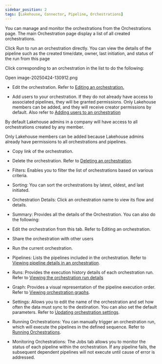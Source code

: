```yaml
---
sidebar_position: 2
tags: [Lakehouse, Connector, Pipeline, Orchestrations]
---
```


You can manage and monitor the orchestrations from the Orchestrations page. The main Orchestration page display a list of all created orchestrations.

Click Run to run an orchestration directly. You can view the details of the pipeline such as the created time/date, owner, last initiation, and status of the run from this page

Click corresponding to an orchestration in the list to do the following:

Open image-20250424-130912.png

-   Edit the orchestration. Refer to [Editing an orchestration.](https://saasxl.atlassian.net/wiki/spaces/documentation/pages/220692503/DataGOL+Documentation#Editing-an-Orchestration)
    
-   Add users to your orchestration. If they do not already have access to associated pipelines, they will be granted permissions. Only Lakehouse members can be added, and they will receive creator permissions by default. Also refer to [Adding users to an orchestration](https://saasxl.atlassian.net/wiki/spaces/documentation/pages/220692503/DataGOL+Documentation#Adding-members-to-Orchestration)
    

By default Lakehouse admins in a company will have access to all orchestrations created by any member.

Only Lakehouse members can be added because Lakehouse admins already have permissions to all orchestrations and pipelines.

-   Copy link of the orchestration.
    
-   Delete the orchestration. Refer to [Deleting an orchestration](https://saasxl.atlassian.net/wiki/spaces/documentation/pages/220692503/DataGOL+Documentation#Deleting-an-orchestration).
    

-   Filters: Enables you to filter the list of orchestrations based on various criteria.
    
-   Sorting: You can sort the orchestrations by latest, oldest, and last initiated.
    
-   Orchestration Details: Click an orchestration name to view its flow and details.
    

-   Summary: Provides all the details of the Orchestration. You can also do the following:
    

-   Edit the orchestration from this tab. Refer to Editing an orchestration.
    
-   Share the orchestration with other users
    
-   Run the current orchestration.
    

-   Pipelines: Lists the pipelines included in the orchestration. Refer to [Viewing pipeline details in an orchestration](https://saasxl.atlassian.net/wiki/spaces/documentation/pages/220692503/DataGOL+Documentation#Viewing-the-orchestration-graph).
    
-   Runs: Provides the execution history details of each orchestration run. Refer to [Viewing the orchestration run details](https://saasxl.atlassian.net/wiki/spaces/documentation/pages/220692503/DataGOL+Documentation#Viewing-the-orchestration-run-details)
    
-   Graph: Provides a visual representation of the pipeline execution order. Refer to [Viewing orchestration graphs](https://saasxl.atlassian.net/wiki/spaces/documentation/pages/220692503/DataGOL+Documentation#Viewing-the-orchestration-graph).
    
-   Settings: Allows you to edit the name of the orchestration and set how often the data must sync to the destination. You can also set the default parameters. Refer to [Updating orchestration settings](https://saasxl.atlassian.net/wiki/spaces/documentation/pages/220692503/DataGOL+Documentation#Updating-the-orchestration-settings).
    

-   Running Orchestrations: You can manually trigger an orchestration run, which will execute the pipelines in the defined sequence. Refer to [Running Orchestrations](https://saasxl.atlassian.net/wiki/spaces/documentation/pages/220692503/DataGOL+Documentation#Running-an-orchestration).
    
-   Monitoring Orchestrations: The Jobs tab allows you to monitor the status of each pipeline within the orchestration. If any pipeline fails, the subsequent dependent pipelines will not execute until cause of error is addressed.
    
